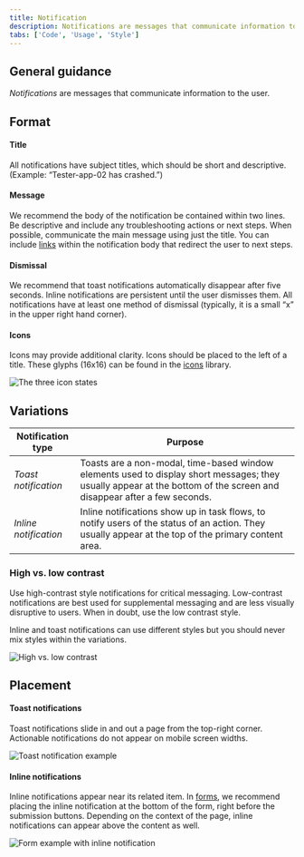 ```yaml
---
title: Notification
description: Notifications are messages that communicate information to the user. The two main types of notificaitons are toast notifications and inline notifications.
tabs: ['Code', 'Usage', 'Style']
---
```


## General guidance

_Notifications_ are messages that communicate information to the user.

## Format

#### Title

All notifications have subject titles, which should be short and descriptive. (Example: “Tester-app-02 has crashed.”)

#### Message

We recommend the body of the notification be contained within two lines. Be descriptive and include any troubleshooting actions or next steps. When possible, communicate the main message using just the title. You can include [links](/components/link/code) within the notification body that redirect the user to next steps.

#### Dismissal

We recommend that toast notifications automatically disappear after five seconds. Inline notifications are persistent until the user dismisses them. All notifications have at least one method of dismissal (typically, it is a small “x” in the upper right hand corner).

#### Icons

Icons may provide additional clarity. Icons should be placed to the left of a title. These glyphs (16x16) can be found in the [icons](/guidelines/icons/library) library.

<Row>
<Column colLg={8}>

![The three icon states](images/notification-usage-1.png)

</Column>
</Row>

## Variations

| Notification type     | Purpose                                                                                                                                                               |
| --------------------- | --------------------------------------------------------------------------------------------------------------------------------------------------------------------- |
| _Toast notification_  | Toasts are a non-modal, time-based window elements used to display short messages; they usually appear at the bottom of the screen and disappear after a few seconds. |
| _Inline notification_ | Inline notifications show up in task flows, to notify users of the status of an action. They usually appear at the top of the primary content area.                   |

### High vs. low contrast

Use high-contrast style notifications for critical messaging. Low-contrast notifications are best used for supplemental messaging and are less visually disruptive to users. When in doubt, use the low contrast style.

Inline and toast notifications can use different styles but you should never mix styles within the variations.

<Row>
<Column colLg={8}>

![High vs. low contrast](images/notification-usage-4.png)

</Column>
</Row>

## Placement

#### Toast notifications

Toast notifications slide in and out a page from the top-right corner. Actionable notifications do not appear on mobile screen widths.

<Row>
<Column colLg={8}>

![Toast notification example](images/notification-usage-2.png)

</Column>
</Row>

#### Inline notifications

Inline notifications appear near its related item. In [forms](/components/form/code), we recommend placing the inline notification at the bottom of the form, right before the submission buttons. Depending on the context of the page, inline notifications can appear above the content as well.

<Row>
<Column colLg={8}>

![Form example with inline notification](images/notification-usage-3.png)

</Column>
</Row>
